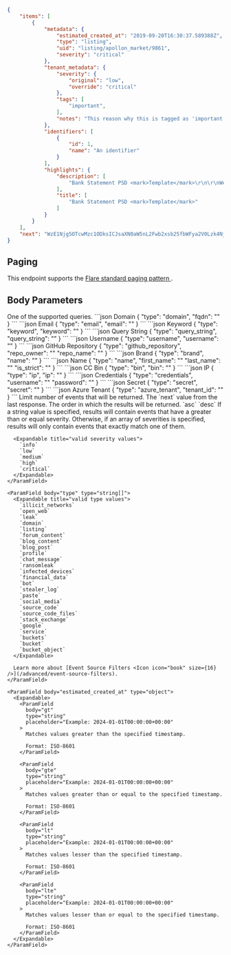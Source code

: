 <ResponseExample>

```json Response Example
{
    "items": [
        {
            "metadata": {
                "estimated_created_at": "2019-09-20T16:30:37.589388Z",
                "type": "listing",
                "uid": "listing/apollon_market/9861",
                "severity": "critical"
            },
            "tenant_metadata": {
                "severity": {
                    "original": "low",
                    "override": "critical"
                },
                "tags": [
                    "important",
                ],
                "notes": "This reason why this is tagged as 'important' is: ..."
            },
            "identifiers": [
                {
                    "id": 1,
                    "name": "An identifier"
                }
            ],
            "highlights": {
                "description": [
                    "Bank Statement PSD <mark>Template</mark>\r\n\r\nWe promise:\r\n- Your order will be delivered instantly."
                ],
                "title": [
                    "Bank Statement PSD <mark>Template</mark>"
                ]
            }
        }
    ],
    "next": "WzE1Njg5OTcwMzc1ODksICJsaXN0aW5nL2Fwb2xsb25fbWFya2V0Lzk4NjEiXQ%3D%3D"
}
```

</ResponseExample>

## Paging

This endpoint supports the 
[Flare standard paging pattern <Icon icon="book" size={16} />](/concepts/paging).

## Body Parameters

<ParamField body="query" type="object">
  One of the supported queries.
  <CodeGroup>
  ```json Domain
  {
    "type": "domain",
    "fqdn": "<string>"
  }
  ```
  ```json Email
  {
    "type": "email",
    "email": "<string>"
  }
  ```
  ```json Keyword
  {
    "type": "keyword",
    "keyword": "<string>"
  }
  ```
  ```json Query String
  {
    "type": "query_string",
    "query_string": "<string>"
  }
  ```
  ```json Username
  {
    "type": "username",
    "username": "<string>"
  }
  ```
  ```json GitHub Repository
  {
    "type": "github_repository",
    "repo_owner": "<string>"
    "repo_name": "<string>"
  }
  ```
  ```json Brand
  {
    "type": "brand",
    "name": "<string>"
  }
  ```
  ```json Name
  {
    "type": "name",
    "first_name": "<string>"
    "last_name": "<string>"
    "is_strict": "<boolean>"
  }
  ```
  ```json CC Bin
  {
    "type": "bin",
    "bin": "<string>"
  }
  ```
  ```json IP
  {
    "type": "ip",
    "ip": "<string>"
  }
  ```
  ```json Credentials
  {
    "type": "credentials",
    "username": "<string>"
    "password": "<string>"
  }
  ```
  ```json Secret
  {
    "type": "secret",
    "secret": "<string>"
  }
  ```
  ```json Azure Tenant
  {
    "type": "azure_tenant",
    "tenant_id": "<string>"
  }
  ```
  </CodeGroup>
</ParamField>

<ParamField body="size" type="number" initialValue="1">
  Limit number of events that will be returned.
</ParamField>

<ParamField body="from" type="string">
  The `next` value from the last response.
</ParamField>

<ParamField body="order" type="string" default="desc">
  The order in which the results will be returned.

  <Expandable title="valid order values">
    `asc`
    `desc`
  </Expandable>
</ParamField>

<ParamField body="filters" type="object">
  <Expandable defaultOpen>
    <ParamField body="severity" type="string[]">
      If a string value is specified, results will contain events that have a greater than or equal severity. Otherwise, if an array of severities is specified, results will only contain events that exactly match one of them.

      <Expandable title="valid severity values">
        `info`
        `low`
        `medium`
        `high`
        `critical`
      </Expandable>
    </ParamField>

    <ParamField body="type" type="string[]">
      <Expandable title="valid type values">
        `illicit_networks`
        `open_web`
        `leak`
        `domain`
        `listing`
        `forum_content`
        `blog_content`
        `blog_post`
        `profile`
        `chat_message`
        `ransomleak`
        `infected_devices`
        `financial_data`
        `bot`
        `stealer_log`
        `paste`
        `social_media`
        `source_code`
        `source_code_files`
        `stack_exchange`
        `google`
        `service`
        `buckets`
        `bucket`
        `bucket_object`
      </Expandable>

      Learn more about [Event Source Filters <Icon icon="book" size={16} />](/advanced/event-source-filters).
    </ParamField>

    <ParamField body="estimated_created_at" type="object">
      <Expandable>
        <ParamField
          body="gt"
          type="string"
          placeholder="Example: 2024-01-01T00:00:00+00:00"
        >
          Matches values greater than the specified timestamp.

          Format: ISO-8601
        </ParamField>

        <ParamField
          body="gte"
          type="string"
          placeholder="Example: 2024-01-01T00:00:00+00:00"
        >
          Matches values greater than or equal to the specified timestamp.

          Format: ISO-8601
        </ParamField>

        <ParamField
          body="lt"
          type="string"
          placeholder="Example: 2024-01-01T00:00:00+00:00"
        >
          Matches values lesser than the specified timestamp.

          Format: ISO-8601
        </ParamField>

        <ParamField
          body="lte"
          type="string"
          placeholder="Example: 2024-01-01T00:00:00+00:00"
        >
          Matches values lesser than or equal to the specified timestamp.

          Format: ISO-8601
        </ParamField>
      </Expandable>
    </ParamField>
  </Expandable>
</ParamField>
